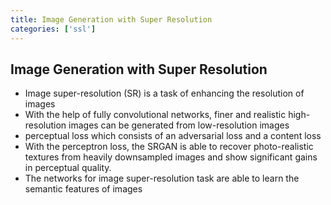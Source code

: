 ```yaml
---
title: Image Generation with Super Resolution
categories: ['ssl']
---
```


## Image Generation with Super Resolution
- Image super-resolution (SR) is a task of enhancing the resolution of images 
- With the help of fully convolutional networks, finer and realistic high-resolution images can be generated from low-resolution images 
- perceptual loss which consists of an adversarial loss and a content loss 
- With the perceptron loss, the SRGAN is able to recover photo-realistic textures from heavily downsampled images and show significant gains in perceptual quality. 
- The networks for image super-resolution task are able to learn the semantic features of images



